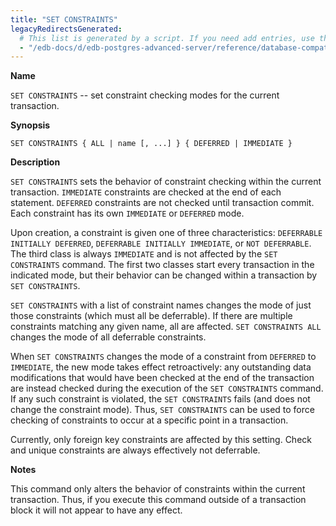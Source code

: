 ```yaml
---
title: "SET CONSTRAINTS"
legacyRedirectsGenerated:
  # This list is generated by a script. If you need add entries, use the `legacyRedirects` key.
  - "/edb-docs/d/edb-postgres-advanced-server/reference/database-compatibility-for-oracle-developers-reference-guide/9.6/Database_Compatibility_for_Oracle_Developers_Reference_Guide.1.089.html"
---
```


<div id="set_constraints" class="registered_link"></div>

**Name**

`SET CONSTRAINTS` -- set constraint checking modes for the current transaction.

**Synopsis**

```text
SET CONSTRAINTS { ALL | name [, ...] } { DEFERRED | IMMEDIATE }
```

**Description**

`SET CONSTRAINTS` sets the behavior of constraint checking within the current transaction. `IMMEDIATE` constraints are checked at the end of each statement. `DEFERRED` constraints are not checked until transaction commit. Each constraint has its own `IMMEDIATE` or `DEFERRED` mode.

Upon creation, a constraint is given one of three characteristics: `DEFERRABLE INITIALLY DEFERRED`, `DEFERRABLE INITIALLY IMMEDIATE`, or `NOT DEFERRABLE`. The third class is always `IMMEDIATE` and is not affected by the `SET CONSTRAINTS` command. The first two classes start every transaction in the indicated mode, but their behavior can be changed within a transaction by `SET CONSTRAINTS`.

`SET CONSTRAINTS` with a list of constraint names changes the mode of just those constraints (which must all be deferrable). If there are multiple constraints matching any given name, all are affected. `SET CONSTRAINTS ALL` changes the mode of all deferrable constraints.

When `SET CONSTRAINTS` changes the mode of a constraint from `DEFERRED` to `IMMEDIATE`, the new mode takes effect retroactively: any outstanding data modifications that would have been checked at the end of the transaction are instead checked during the execution of the `SET CONSTRAINTS` command. If any such constraint is violated, the `SET CONSTRAINTS` fails (and does not change the constraint mode). Thus, `SET CONSTRAINTS` can be used to force checking of constraints to occur at a specific point in a transaction.

Currently, only foreign key constraints are affected by this setting. Check and unique constraints are always effectively not deferrable.

**Notes**

This command only alters the behavior of constraints within the current transaction. Thus, if you execute this command outside of a transaction block it will not appear to have any effect.
